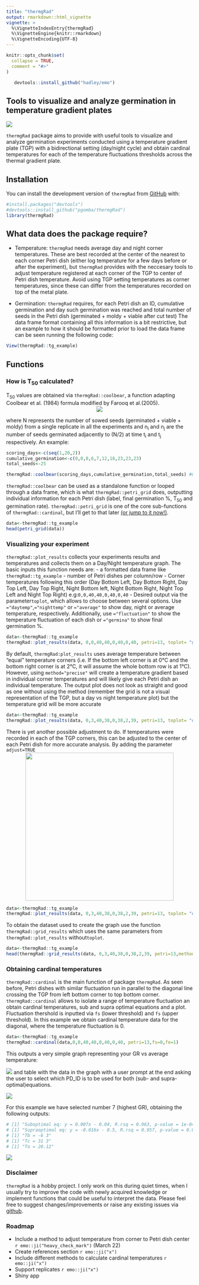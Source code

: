 ```yaml
---
title: "thermgRad"
output: rmarkdown::html_vignette
vignette: >
  %\VignetteIndexEntry{thermgRad}
  %\VignetteEngine{knitr::rmarkdown}
  %\VignetteEncoding{UTF-8}
---
```


```r
knitr::opts_chunk$set(
  collapse = TRUE,
  comment = "#>"
)
```

```r
   devtools::install_github("hadley/emo")
```

## Tools to visualize and analyze germination in temperature gradient plates

![](images/head_title.png)

`thermgRad` package aims to provide with useful tools to visualize and analyze germination experiments conducted using a temperature gradient plate (TGP) with a bidirectional setting (day/night cycle) and obtain cardinal temperatures for each of the temperature fluctuations thresholds across the thermal gradient plate.

## Installation

You can install the development version of `thermgRad` from [GitHub](https://github.com/pgomba) with:

```r
#install.packages("devtools")
#devtools::install_github("pgomba/thermgRad") 
library(thermgRad)
```

## What data does the package require?

- Temperature: `thermgRad` needs average day and night corner temperatures. These are best recorded at the center of the nearest to each corner Petri dish (either log temperature for a few days before or after the experiment), but `thermgRad` provides with the neccesary tools to adjust temperature registered at each corner of the TGP to center of Petri dish temperature. Avoid using TGP setting temperatures as corner temperatures, since these can differ from the temperatures recorded on top of the metal plate.  

- Germination: `thermgRad` requires, for each Petri dish an ID, cumulative germination and day such germination was reached and total number of seeds in the Petri dish (germinated + moldy + viable after cut test)
The data frame format containing all this information is a bit restrictive, but an example to how it should be formatted prior to load the data frame can be seen running the following code:

```r
View(thermgRad::tg_example)
```

## Functions

### How is T~50~ calculated?

T~50~ values are obtained via `thermgRad::coolbear`, a function adapting Coolbear et al. (1984) formula modified by Farooq et al.(2005). 
<center> <img src="images/coolbformula.png"/> </center> 
where N represents the number of sowed seeds (germinated + viable + moldy) from a single replicate in all the experiments and n~i~ and n~j~ are the number of seeds germinated adjacently to (N/2) at time t~i~ and t~j~ respectively. An example:

```r
scoring_days<-c(seq(1,20,2))
cumulative_germination<-c(0,0,0,6,7,12,18,23,23,23)
total_seeds<-25

thermgRad::coolbear(scoring_days,cumulative_germination,total_seeds) #Outputs T50
```

`thermgRad::coolbear` can be used as a standalone function or looped through a data frame, which is what `thermgRad::petri_grid` does, outputting individual information for each Petri dish (label, final germination %, T~50~ and germination rate). `thermgRad::petri_grid` is one of the core sub-functions of `thermgRad::cardinal`, but I'll get to that later [(or jump to it now!)](#obtaining-cardinal-temperatures).

```r
data<-thermgRad::tg_example
head(petri_grid(data))
```


### Visualizing your experiment

`thermgRad::plot_results` collects your experiments results and temperatures and collects them on a Day/Night temperature graph. The basic inputs this function needs are: 
- a formatted data frame like `thermgRad::tg_example`
- number of Petri dishes per column/row
- Corner temperatures following this order (Day Bottom Left, Day Bottom Right, Day Top Left, Day Top Right, Night Bottom left, Night Bottom Right, Night Top Left and Night Top Right) e.g:`0,0,40,40,0,40,0,40`
- Desired output via the parameter`toplot`, which allows to choose between several options. Use `="daytemp"`,`="nighttemp"` or `="average"` to show day, night or average temperature, respectively. Additionally, use `="fluctuation"` to show the temperature fluctuation of each dish or `="germina"` to show final germination %.

```r
data<-thermgRad::tg_example
thermgRad::plot_results(data, 0,0,40,40,0,40,0,40, petri=13, toplot= "germina")
```

By default, `thermgRad:plot_results` uses average temperature between "equal" temperature corners (i.e. If the bottom left corner is at 0°C and the bottom right corner is at 2°C, it will assume the whole bottom row is at 1°C). However, using `method="precise"` will create a temperature gradient based in individual corner temperatures and will likely give each Petri dish an individual temperature. The output plot does not look as straight and good as one without using the method (remember the grid is not a visual representation of the TGP, but a day vs night temperature plot) but the temperature grid will be more accurate

```r
data<-thermgRad::tg_example
thermgRad::plot_results(data, 0,3,40,38,0,38,2,39, petri=13, toplot= "daytemp",method="precise")
```
There is yet another possible adjustment to do. If temperatures were recorded in each of the TGP corners, this can be adjusted to the center of each Petri dish for more accurate analysis. By adding the parameter `adjust=TRUE`
<center> <img src="images/scheme.png" width="400"/> </center>

```r
data<-thermgRad::tg_example
thermgRad::plot_results(data, 0,3,40,38,0,38,2,39, petri=13, toplot= "daytemp",method="precise",adjust=TRUE)
```

To obtain the dataset used to create the graph use the function `thermgRad::grid_results` which uses the same parameters from `thermgRad::plot_results` without`toplot`.

```r
data<-thermgRad::tg_example
head(thermgRad::grid_results(data, 0,3,40,38,0,38,2,39, petri=13,method="precise",adjust=TRUE))
```

### Obtaining cardinal temperatures

`thermgRad::cardinal` is the main function of package `thermgRad`. As seen before, Petri dishes with similar fluctuation run in parallel to the diagonal line crossing the TGP from left bottom corner to top bottom corner. `thermgRad::cardinal` allows to isolate a range of temperature fluctuation an obtain cardinal temperatures, sub and supra optimal equations and a plot. Fluctuation thershold is inputted via `fs` (lower threshold) and `fs` (upper threshold). In this example we obtain cardinal temperature data for the diagonal, where the temperature fluctuation is 0.

```r
data<-thermgRad::tg_example
thermgRad::cardinal(data,0,0,40,40,0,40,0,40, petri=13,fs=0,fe=1)
```

This outputs a very simple graph representing your GR vs average temperature:

![](images/cardinal_o2.PNG) and table with the data in the graph with a user prompt at the end asking the user to select which PD_ID is to be used for both (sub- and supra-optimal)equations.

![](images/cardinal_o1.PNG)

For this example we have selected number 7 (highest GR), obtaining the following outputs:

```r
# [1] "Suboptimal eq: y = 0.007x - 0.04, R.rsq = 0.963, p-value = 1e-04"
# [1] "Supraoptimal eq: y = -0.016x - 0.5, R.rsq = 0.957, p-value = 0.022"
# [1] "Tb = -6 3"
# [1] "Tc = 31 3"
# [1] "To = 20.12"
```

![](images/cardinal_o3.PNG)

### Disclaimer

`thermgRad` is a hobby project. I only work on this during quiet times, when I usually try to improve the code with newly acquired knowledge or implement functions that could be useful to interpret the data. Please feel free to suggest changes/improvements or raise any existing issues via [github](https://github.com/pgomba/thermgRad).

### Roadmap

- Include a method to adjust temperature from corner to Petri dish center `r emo::ji("heavy_check_mark")` (March 22)
- Create references section `r emo::ji("x")` 
- Include different methods to calculate cardinal temperatures `r emo::ji("x")`
- Support replicates `r emo::ji("x")`
- Shiny app

